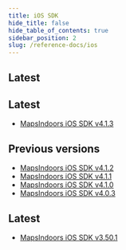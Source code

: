 ```yaml
---
title: iOS SDK
hide_title: false
hide_table_of_contents: true
sidebar_position: 2
slug: /reference-docs/ios
---
```



## Latest

<Tabs>
<TabItem value="v4" label="iOS SDK V4" default>

## Latest
* [MapsIndoors iOS SDK v4.1.3](https://app.mapsindoors.com/mapsindoors/reference/ios/4.1.3/documentation/mapsindoors/)

## Previous versions
* [MapsIndoors iOS SDK v4.1.2](https://app.mapsindoors.com/mapsindoors/reference/ios/4.1.2/documentation/mapsindoors/)
* [MapsIndoors iOS SDK v4.1.1](https://app.mapsindoors.com/mapsindoors/reference/ios/4.1.1/documentation/mapsindoors/)
* [MapsIndoors iOS SDK v4.1.0](https://app.mapsindoors.com/mapsindoors/reference/ios/4.1.0/documentation/mapsindoors/)
* [MapsIndoors iOS SDK v4.0.3](https://app.mapsindoors.com/mapsindoors/reference/ios/v4-doc/documentation/mapsindoors/)

</TabItem>
<TabItem value="v3" label="iOS SDK V3">

## Latest
* [MapsIndoors iOS SDK v3.50.1](https://app.mapsindoors.com/mapsindoors/reference/ios/v3/classes.html)

</TabItem>
</Tabs>
